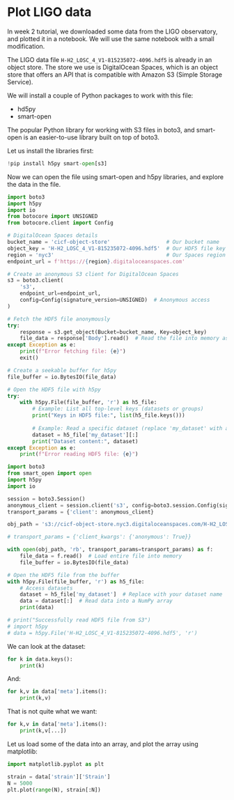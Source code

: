 # Plot LIGO data

In week 2 tutorial, we downloaded some data from the LIGO
observatory, and plotted it in a notebook.  We will use the same
notebook with a small modification.

The LIGO data file `H-H2_LOSC_4_V1-815235072-4096.hdf5` is already in
an object store.  The store we use is DigitalOcean Spaces, which is an
object store that offers an API that is compatible with Amazon S3
(Simple Storage Service).

We will install a couple of Python packages to work with this file:

- hd5py
- smart-open

The popular Python library for working with S3 files in boto3, and
smart-open is an easier-to-use library built on top of boto3.

Let us install the libraries first:

```python
!pip install h5py smart-open[s3]
```

Now we can open the file using smart-open and h5py libraries, and
explore the data in the file.

```python
import boto3
import h5py
import io
from botocore import UNSIGNED
from botocore.client import Config

# DigitalOcean Spaces details
bucket_name = 'cicf-object-store'                  # Our bucket name
object_key = 'H-H2_LOSC_4_V1-815235072-4096.hdf5'  # Our HDF5 file key
region = 'nyc3'                                    # Our Spaces region
endpoint_url = f'https://{region}.digitaloceanspaces.com'

# Create an anonymous S3 client for DigitalOcean Spaces
s3 = boto3.client(
    's3',
    endpoint_url=endpoint_url,
    config=Config(signature_version=UNSIGNED)  # Anonymous access
)

# Fetch the HDF5 file anonymously
try:
    response = s3.get_object(Bucket=bucket_name, Key=object_key)
    file_data = response['Body'].read()  # Read the file into memory as bytes
except Exception as e:
    print(f"Error fetching file: {e}")
    exit()

# Create a seekable buffer for h5py
file_buffer = io.BytesIO(file_data)

# Open the HDF5 file with h5py
try:
    with h5py.File(file_buffer, 'r') as h5_file:
        # Example: List all top-level keys (datasets or groups)
        print("Keys in HDF5 file:", list(h5_file.keys()))
        
        # Example: Read a specific dataset (replace 'my_dataset' with actual name)
        dataset = h5_file['my_dataset'][:]
        print("Dataset content:", dataset)
except Exception as e:
    print(f"Error reading HDF5 file: {e}")
```

```python
import boto3
from smart_open import open
import h5py
import io

session = boto3.Session()
anonymous_client = session.client('s3', config=boto3.session.Config(signature_version=boto3.session.UNSIGNED))
transport_params = {'client': anonymous_client}

obj_path = 's3://cicf-object-store.nyc3.digitaloceanspaces.com/H-H2_LOSC_4_V1-815235072-4096.hdf5'

# transport_params = {'client_kwargs': {'anonymous': True}}

with open(obj_path, 'rb', transport_params=transport_params) as f:
    file_data = f.read()  # Load entire file into memory
    file_buffer = io.BytesIO(file_data)

# Open the HDF5 file from the buffer
with h5py.File(file_buffer, 'r') as h5_file:
    # Access datasets
    dataset = h5_file['my_dataset']  # Replace with your dataset name
    data = dataset[:]  # Read data into a NumPy array
    print(data)

# print("Successfully read HDF5 file from S3")    
# import h5py
# data = h5py.File('H-H2_LOSC_4_V1-815235072-4096.hdf5', 'r')
```

We can look at the dataset:

```python
for k in data.keys():
    print(k)
```

And:

```python
for k,v in data['meta'].items():
    print(k,v)
```

That is not quite what we want:

```python
for k,v in data['meta'].items():
    print(k,v[...])
```

Let us load some of the data into an array, and plot the array using
matplotlib:

```python
import matplotlib.pyplot as plt

strain = data['strain']['Strain']
N = 5000
plt.plot(range(N), strain[:N])
```

